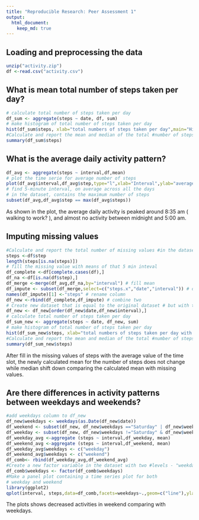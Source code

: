 ```yaml
---
title: "Reproducible Research: Peer Assessment 1"
output: 
  html_document:
    keep_md: true
---
```



## Loading and preprocessing the data
```r
unzip("activity.zip")
df <-read.csv("activity.csv")
```



## What is mean total number of steps taken per day?
```r
# calculate total number of steps taken per day
df_sum <- aggregate(steps ~ date, df, sum)
# make histogram of total number of steps taken per day
hist(df_sum$steps, xlab="total numbers of steps taken per day",main="Histogram of total numbers of steps taken per day",breaks=22)
#Calculate and report the mean and median of the total #number of steps taken per day
summary(df_sum$steps)
```


## What is the average daily activity pattern?
```r
df_avg <- aggregate(steps ~ interval,df,mean)
# plot the time serie for average number of steps
plot(df_avg$interval,df_avg$step,type="l",xlab="Interval",ylab="average number of steps")
# find 5-minute interval, on average across all the days 
# in the dataset, contains the maximum number of steps
subset(df_avg,df_avg$step == max(df_avg$steps))
```

As shown in the plot, the average daily activity is peaked around 8:35 am ( walking to work? ), and almost no activity between midnight and 5:00 am.

## Imputing missing values
```r
#Calculate and report the total number of missing values #in the dataset (i.e. the total number of rows with NAs)
steps <-df$step
length(steps[is.na(steps)])
# fill the missing value with means of that 5 min inteval
df_complete <-df[complete.cases(df),]
df_na <-df[is.na(df$step),]
df_merge <-merge(df_avg,df_na,by="interval") # fill mean
df_impute <- subset(df_merge,select=c("steps.x","date","interval")) # only take the columns needed
names(df_impute)[1] <-"steps" # rename column
df_new <-rbind(df_complete,df_impute) # combine two
# Create new dataset that is equal to the original dataset # but with the missing data filled in.
df_new <- df_new[order(df_new$date,df_new$interval),] 
# calculate total number of steps taken per day
df_sum_new <- aggregate(steps ~ date, df_new, sum)
# make histogram of total number of steps taken per day
hist(df_sum_new$steps, xlab="total numbers of steps taken per day with imputed missing values ",main="Histogram of total numbers of steps taken per day",breaks=22)
#Calculate and report the mean and median of the total #number of steps taken per day
summary(df_sum_new$steps)

```

After fill in the missing values of steps with the average value of the time slot, the newly calculated mean for the number of steps does not change while median shift down comparing the calculated mean with missing values.

## Are there differences in activity patterns between weekdays and weekends?
```r
#add weekdays column to df_new
df_new$weekdays <- weekdays(as.Date(df_new$date))
df_weekend <- subset(df_new, df_new$weekdays =="Saturday" | df_new$weekdays =="Sunday")
df_weekday <- subset(df_new, df_new$weekdays !="Saturday" & df_new$weekdays !="Sunday")
df_weekday_avg <-aggregate (steps ~ interval,df_weekday, mean)
df_weekend_avg <-aggregate (steps ~ interval,df_weekend, mean)
df_weekday_avg$weekdays <- c("weekday")
df_weekend_avg$weekdays <- c("weekend")
df_comb<- rbind(df_weekday_avg,df_weekend_avg)
#Create a new factor variable in the dataset with two #levels - "weekday" and "weekend"
df_comb$weekdays <- factor(df_comb$weekdays)
#Make a panel plot containing a time series plot for both 
# weekday and weekend
library(ggplot2)
qplot(interval, steps,data=df_comb,facets=weekdays~.,geom=c("line"),ylab="Number of steps")

```


The plots shows decreased activities in weekend comparing with weekdays.